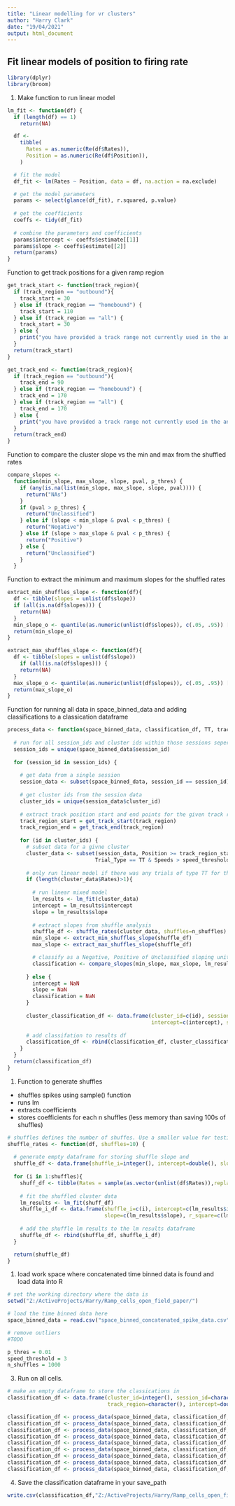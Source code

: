 ```yaml
---
title: "Linear modelling for vr clusters"
author: "Harry Clark"
date: "19/04/2021"
output: html_document
---
```


## Fit linear models of position to firing rate
```r
library(dplyr)
library(broom)
```


1. Make function to run linear model
```r
lm_fit <- function(df) {
  if (length(df) == 1)
    return(NA)

  df <-
    tibble(
      Rates = as.numeric(Re(df$Rates)),
      Position = as.numeric(Re(df$Position)),
    )

  # fit the model
  df_fit <- lm(Rates ~ Position, data = df, na.action = na.exclude)

  # get the model parameters
  params <- select(glance(df_fit), r.squared, p.value)
  
  # get the coefficients
  coeffs <- tidy(df_fit)
  
  # combine the parameters and coefficients
  params$intercept <- coeffs$estimate[[1]]
  params$slope <- coeffs$estimate[[2]]
  return(params)
}
```


Function to get track positions for a given ramp region
```r
get_track_start <- function(track_region){
  if (track_region == "outbound"){
    track_start = 30
  } else if (track_region == "homebound") {
    track_start = 110
  } else if (track_region == "all") {
    track_start = 30
  } else {
    print("you have provided a track range not currently used in the analyis")
  }
  return(track_start)
}

get_track_end <- function(track_region){
  if (track_region == "outbound"){
    track_end = 90
  } else if (track_region == "homebound") {
    track_end = 170
  } else if (track_region == "all") {
    track_end = 170
  } else {
    print("you have provided a track range not currently used in the analyis")
  }
  return(track_end)
}
```


Function to compare the cluster slope vs the min and max from the shuffled rates
```r
compare_slopes <-
  function(min_slope, max_slope, slope, pval, p_thres) {
    if (any(is.na(list(min_slope, max_slope, slope, pval)))) {
      return("NAs")
    }
    if (pval > p_thres) {
      return("Unclassified")
    } else if (slope < min_slope & pval < p_thres) {
      return("Negative")
    } else if (slope > max_slope & pval < p_thres) {
      return("Positive")
    } else {
      return("Unclassified")
    }
  }
```


Function to extract the minimum and maximum slopes for the shuffled rates
```r

extract_min_shuffles_slope <- function(df){
  df <- tibble(slopes = unlist(df$slope))
  if (all(is.na(df$slopes))) {
    return(NA)
  }
  min_slope_o <- quantile(as.numeric(unlist(df$slopes)), c(.05, .95)) [[1]][1]
  return(min_slope_o)
}

extract_max_shuffles_slope <- function(df){
  df <- tibble(slopes = unlist(df$slope))
    if (all(is.na(df$slopes))) {
    return(NA)
  }
  max_slope_o <- quantile(as.numeric(unlist(df$slopes)), c(.05, .95)) [[2]][1]
  return(max_slope_o)
}

```


Function for running all data in space_binned_data and adding classifications to a classication dataframe
```r

process_data <- function(space_binned_data, classification_df, TT, track_region){
    
  # run for all session_ids and cluster ids within those sessions seperately
  session_ids = unique(space_binned_data$session_id)
  
  for (session_id in session_ids) {
    
    # get data from a single session
    session_data <- subset(space_binned_data, session_id == session_id)
    
    # get cluster ids from the session data
    cluster_ids = unique(session_data$cluster_id)
    
    # extract track position start and end points for the given track region
    track_region_start = get_track_start(track_region)
    track_region_end = get_track_end(track_region)
    
    for (id in cluster_ids) {
      # subset data for a givne cluster
      cluster_data <- subset(session_data, Position >= track_region_start & Position <= track_region_end &
                            Trial_Type == TT & Speeds > speed_threshold & cluster_id == id)
      
      # only run linear model if there was any trials of type TT for this cluster
      if (length(cluster_data$Rates)>1){
        
        # run linear mixed model
        lm_results <- lm_fit(cluster_data)
        intercept = lm_results$intercept
        slope = lm_results$slope
        
        # extract slopes from shuffle analysis
        shuffle_df <- shuffle_rates(cluster_data, shuffles=n_shuffles)
        min_slope <- extract_min_shuffles_slope(shuffle_df)
        max_slope <- extract_max_shuffles_slope(shuffle_df)

        # classify as a Negative, Positive of Unclassified sloping unit
        classification <- compare_slopes(min_slope, max_slope, lm_results$slope, lm_results$p.value, p_thres)
        
      } else {
        intercept = NaN
        slope = NaN
        classification = NaN
      }
      
      cluster_classification_df <- data.frame(cluster_id=c(id), session_id=c(session_id), trial_type=c(TT), track_region=c(track_region),
                                              intercept=c(intercept), slope=c(slope), classification=c(classification))
      
      # add classifation to results df
      classification_df <- rbind(classification_df, cluster_classification_df)
    }
  }
  return(classification_df)
}
```


1. Function to generate shuffles
- shuffles spikes using sample() function
- runs lm
- extracts coefficients
- stores coefficients for each n shuffles (less memory than saving 100s of shuffles)
```r
# shuffles defines the number of shuffes. Use a smaller value for testing.
shuffle_rates <- function(df, shuffles=10) {
  
  # generate empty dataframe for storing shuffle slope and 
  shuffle_df <- data.frame(shuffle_i=integer(), intercept=double(), slope=double(), r_square=double(), p=double())
    
  for (i in 1:shuffles){
    shuff_df <- tibble(Rates = sample(as.vector(unlist(df$Rates)),replace = TRUE, prob = NULL), Position = as.numeric(Re(df$Position)))
    
    # fit the shuffled cluster data
    lm_results <- lm_fit(shuff_df)
    shuffle_i_df <- data.frame(shuffle_i=c(i), intercept=c(lm_results$intercept), 
                               slope=c(lm_results$slope), r_square=c(lm_results$r.squared), p=c(lm_results$p.value))
    
    # add the shuffle lm results to the lm results dataframe
    shuffle_df <- rbind(shuffle_df, shuffle_i_df)
  }

  return(shuffle_df)
}
```


1. load work space where concatenated time binned data is found and load data into R
```r
# set the working directory where the data is
setwd("Z:/ActiveProjects/Harry/Ramp_cells_open_field_paper/")

# load the time binned data here
space_binned_data = read.csv("space_binned_concatenated_spike_data.csv", header = TRUE)

# remove outliers
#TODO

p_thres = 0.01
speed_threshold = 3
n_shuffles = 1000
```


3. Run on all cells.
```r
# make an empty dataframe to store the classications in
classification_df <- data.frame(cluster_id=integer(), session_id=character(), trial_type=double(),
                                track_region=character(), intercept=double(), slope=double(), classification=character())

classification_df <- process_data(space_binned_data, classification_df, TT=0, track_region="outbound")
classification_df <- process_data(space_binned_data, classification_df, TT=1, track_region="outbound")
classification_df <- process_data(space_binned_data, classification_df, TT=2, track_region="outbound")
classification_df <- process_data(space_binned_data, classification_df, TT=0, track_region="homebound")
classification_df <- process_data(space_binned_data, classification_df, TT=1, track_region="homebound")
classification_df <- process_data(space_binned_data, classification_df, TT=2, track_region="homebound")
classification_df <- process_data(space_binned_data, classification_df, TT=0, track_region="all")
classification_df <- process_data(space_binned_data, classification_df, TT=1, track_region="all")
classification_df <- process_data(space_binned_data, classification_df, TT=2, track_region="all")
```

4. Save the classification dataframe in your save_path
```r
write.csv(classification_df,"Z:/ActiveProjects/Harry/Ramp_cells_open_field_paper/linear_model_classifations.csv", row.names = FALSE)
```

